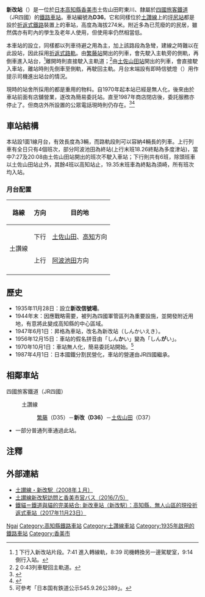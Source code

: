 {{noteTA
|T=zh-tw:新改車站; zh-cn:新改站; zh-hk:新改站;
|1=zh-tw:新改車站; zh-cn:新改站; zh-hk:新改站;
}}
{{日本車站資訊
|公司色     = #1cadca
|文字色     =
|站名       = 新改站
|圖片       = Shingai2005.jpg
|pxl        =
|圖片說明   = 新改站站舍，2005年攝
|日文原名   = 新改
|平假名     = しんがい
|羅馬拼音   = Shingai
|前一站     = D35 [[繁藤站|繁藤]]
|後一站     = [[土佐山田站|土佐山田]] D37
|前一站距離 = 6.3
|後一站距離 = 7.4
|電報略號   = シカ
|車站編號   = {{車站編號c|#e25885|D36}}
|所屬公司   = [[四國旅客鐵道|四國旅客鐵道]]（JR四國）
|所屬路線   = {{Color|#e25885|■}}[[土讚線|土讚線]]
|距離       = 103.9
|起站       = [[多度津站|多度津]]
|所在地     = [[高知縣|高知縣]][[香美市|香美市]]土佐山田町東川
|車站構造   = [[地面車站|地面車站]]
|月台配置   = 1面1線
|啟用年月日 = 1947年6月1日
|廢止年月日 =
|上下車人次 = 
|統計年度   = 
|備註       = 無人站
}}

'''新改站'''（{{jpn|j=新改駅|hg=しんがいえき|rm=Shingai eki|f=y}}）是一位於[[日本|日本]][[高知縣|高知縣]][[香美市|香美市]]土佐山田町東川、隸屬於[[四國旅客鐵道|四國旅客鐵道]]（JR四國）的[[鐵路車站|鐵路車站]]。車站編號為'''D36'''。它和同樣位於[[土讚線|土讚線]]上的[[坪尻站|坪尻站]]都是設於[[折返式鐵路|折返式鐵路]]裝置上的車站，高度為海拔274米。附近多為已荒廢的的民居，雖然偶亦有町內的學生及老年人使用，但使用率仍然相當低。

本車站的設立，同樣都以列車待避之用為主，加上該路段為急彎，建線之時難以在此設站，因此採用[[折返式路線|折返式路軌]]。由[[繁藤站|繁藤站]]開出的列車，會先駛入主軌旁的側軌，再倒車進入站台，<ref>[http://www.youtube.com/watch?v=nb7KUfsXsqE&feature=relmfu] {{Wayback|url=http://www.youtube.com/watch?v=nb7KUfsXsqE&feature=relmfu |date=20160914060244 }} 下行入新改站片段。7:41 進入轉線軌，8:39 司機轉換另一邊駕駛室，9:14 倒行入站。</ref>離開時則直接駛入主軌道；<ref>[http://www.youtube.com/watch?v=TxuZ_oWHuV0] 0:43列車駛回主軌道。</ref>由[[土佐山田站|土佐山田站]]開出的列車，會直接駛入車站，離站時則先倒車至側軌，再駛回主軌。月台末端設有即時信號燈（{{lang-ja|中継信号機}}）用作提示司機進出站台的情況。

現時的站舍所採用的都是重用的物料。自1970年起本站已經是無人化，後來由於車站前面有店舖營業，遂改為簡易委託站。直至1987年商店閉店後，委託服務亦停止了。但商店外所設置的公眾電話現時則仍存在。<ref>{{cite web |url=http://www.h3.dion.ne.jp/~yukimi/page090.html |title=存档副本 |accessdate=2011-09-06 |deadurl=yes |archiveurl=https://web.archive.org/web/20130614043141/http://www.h3.dion.ne.jp/~yukimi/page090.html |archivedate=2013-06-14 }}</ref><ref>{{Cite web |url=http://www.arakawas.sakura.ne.jp/backn014/singaiek/singaiek.html |title=存档副本 |access-date=2011-09-06 |archive-url=https://web.archive.org/web/20120511005930/http://www.arakawas.sakura.ne.jp/backn014/singaiek/singaiek.html |archive-date=2012-05-11 |dead-url=yes }}</ref>

==車站結構==
本站設1面1線月台，有效長度為3輛，而路軌段則可以容納4輛長的列車。上行列車有全日只有4個班次，部分阿波池田為終站(上行末班18.26終點為多度津站)，當中7:27及20:08由土佐山田站開出的班次不駛入車站；下行則共有6班，除頭班車以土佐山田站止外，其餘4班以高知站止，19.35末班車為終點為須崎，所有班次均入站。
===月台配置===
{| class="wikitable"
!路線!!方向!!目的地
|-
!rowspan="2"|{{Color|#e25885|■}}土讚線
|下行
|[[土佐山田站|土佐山田]]、[[高知站|高知]]方向
|-
|上行
|[[阿波池田站|阿波池田]]方向
|-
|}

==歷史==
*1935年11月28日：設立'''新改信號場'''。
*1944年末：因應戰略需要，被列為四國軍管區列為重要設施，並開發附近用地，有意將此變成高知縣的中心區域。
*1947年6月1日：昇格為車站，改名為新改站（しんかいえき）。
*1956年12月15日：車站的假名拼音由「しん'''か'''い」變為「しん'''が'''い」。
*1970年10月1日：車站無人化，簡易委託站開始。<ref>可參考「日本国有鉄道公示S45.9.26公389」。</ref>
*1987年4月1日：日本國鐵分割民營化，車站的營運由JR四國繼承。

== 相鄰車站 ==
;四國旅客鐵道（JR四國）
:{{Color|#e25885|■}}土讚線
::[[繁藤站|繁藤]]（D35）－'''新改（D36）'''－[[土佐山田站|土佐山田]]（D37）
*一部分普通列車通過此站。

==注釋==
{{reflist}}

==外部連結==
* [http://frederic1no1tabi.web.fc2.com/eki/shingai_sta/shingai_sta.html 土讃線・新改駅（2008年１月）] {{Wayback|url=http://frederic1no1tabi.web.fc2.com/eki/shingai_sta/shingai_sta.html |date=20120416022432 }}{{ja}}
* [http://star.ap.teacup.com/nsk4457/1449.html 土讃線新改駅訪問と香美市営バス（2016/7/5）] {{Wayback|url=http://star.ap.teacup.com/nsk4457/1449.html |date=20180619113048 }}{{ja}}
* [https://jp-shitman.blogspot.com/2017/11/blog-post_23.html 鐵貓＝鐵道與貓的完美結合: 新改車站（新改駅）：高知縣．無人山區的現役折返式車站（2017年11月23日）] {{Wayback|url=https://jp-shitman.blogspot.com/2017/11/blog-post_23.html |date=20180619113408 }}{{zh-tw}}

{{土讚線1}}

{{DEFAULTSORT:Shingai}}
[[Category:日本鐵路車站_Shi|Ngai]]
[[Category:高知縣鐵路車站|Category:高知縣鐵路車站]]
[[Category:土讚線車站|Category:土讚線車站]]
[[Category:1935年啟用的鐵路車站|Category:1935年啟用的鐵路車站]]
[[Category:香美市|Category:香美市]]